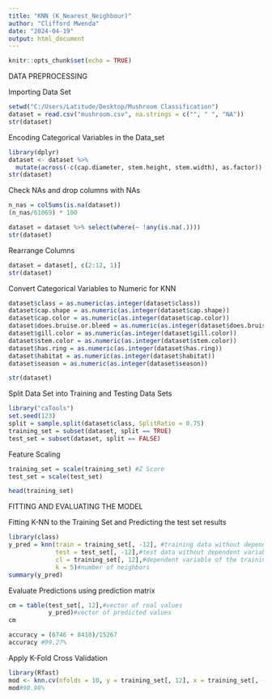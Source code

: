 ---
title: "KNN (K_Nearest_Neighbour)"
author: "Clifford Mwenda"
date: "2024-04-19"
output: html_document
---

```{r setup, include=FALSE}
knitr::opts_chunk$set(echo = TRUE)
```



DATA PREPROCESSING

Importing Data Set
```{r }
setwd("C:/Users/Latitude/Desktop/Mushroom Classification")
dataset = read.csv("mushroom.csv", na.strings = c("", " ", "NA"))
str(dataset)
```

Encoding Categorical Variables in the Data_set
```{r}
library(dplyr)
dataset <- dataset %>%
  mutate(across(-c(cap.diameter, stem.height, stem.width), as.factor))
str(dataset)
```

Check NAs and drop columns with NAs
```{r}
n_nas = colSums(is.na(dataset))
(n_nas/61069) * 100

dataset = dataset %>% select(where(~ !any(is.na(.))))
str(dataset)
```

Rearrange Columns
```{r}
dataset = dataset[, c(2:12, 1)]
str(dataset)
```

Convert Categorical Variables to Numeric for KNN
```{r}
dataset$class = as.numeric(as.integer(dataset$class))
dataset$cap.shape = as.numeric(as.integer(dataset$cap.shape))
dataset$cap.color = as.numeric(as.integer(dataset$cap.color))
dataset$does.bruise.or.bleed = as.numeric(as.integer(dataset$does.bruise.or.bleed))
dataset$gill.color = as.numeric(as.integer(dataset$gill.color))
dataset$stem.color = as.numeric(as.integer(dataset$stem.color))
dataset$has.ring = as.numeric(as.integer(dataset$has.ring))
dataset$habitat = as.numeric(as.integer(dataset$habitat))
dataset$season = as.numeric(as.integer(dataset$season))

str(dataset)
```

Split Data Set into Training and Testing Data Sets
```{r}
library("caTools")
set.seed(123)
split = sample.split(dataset$class, SplitRatio = 0.75)
training_set = subset(dataset, split == TRUE)
test_set = subset(dataset, split == FALSE)
```

Feature Scaling
```{r}
training_set = scale(training_set) #Z Score
test_set = scale(test_set)

head(training_set)
```






FITTING AND EVALUATING THE MODEL

Fitting K-NN to the Training Set and Predicting the test set results
```{r}
library(class)
y_pred = knn(train = training_set[, -12], #training data without dependent variable
             test = test_set[, -12],#test data without dependent variable
             cl = training_set[, 12],#dependent variable of the training set
             k = 5)#number of neighbors
summary(y_pred)
```

Evaluate Predictions using prediction matrix
```{r}
cm = table(test_set[, 12],#vector of real values
           y_pred)#vector of predicted values
cm

accuracy = (6746 + 8410)/15267
accuracy #99.27%
```

Apply K-Fold Cross Validation
```{r}
library(Rfast)
mod <- knn.cv(nfolds = 10, y = training_set[, 12], x = training_set[, -12], k = 5, dist.type = "euclidean", type = "C", method = "average") 
mod#98.98%
```


